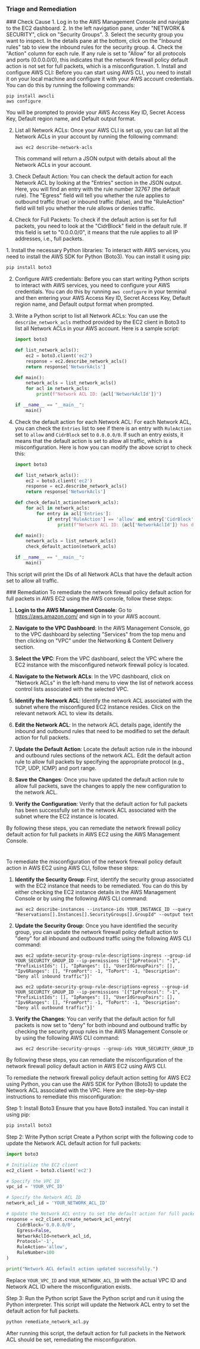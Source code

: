 
### Triage and Remediation
<Tabs>

<Tab title='Cause'>
### Check Cause
<AccordionGroup>
<Accordion title='Using Console' defaultOpen='true'>
1. Log in to the AWS Management Console and navigate to the EC2 dashboard.
2. In the left navigation pane, under "NETWORK & SECURITY", click on "Security Groups".
3. Select the security group you want to inspect. In the details pane at the bottom, click on the "Inbound rules" tab to view the inbound rules for the security group.
4. Check the "Action" column for each rule. If any rule is set to "Allow" for all protocols and ports (0.0.0.0/0), this indicates that the network firewall policy default action is not set for full packets, which is a misconfiguration.
</Accordion>

<Accordion title='Using CLI'>
1. Install and configure AWS CLI: Before you can start using AWS CLI, you need to install it on your local machine and configure it with your AWS account credentials. You can do this by running the following commands:

   ```
   pip install awscli
   aws configure
   ```

   You will be prompted to provide your AWS Access Key ID, Secret Access Key, Default region name, and Default output format.

2. List all Network ACLs: Once your AWS CLI is set up, you can list all the Network ACLs in your account by running the following command:

   ```
   aws ec2 describe-network-acls
   ```

   This command will return a JSON output with details about all the Network ACLs in your account.

3. Check Default Action: You can check the default action for each Network ACL by looking at the "Entries" section in the JSON output. Here, you will find an entry with the rule number 32767 (the default rule). The "Egress" field will tell you whether the rule applies to outbound traffic (true) or inbound traffic (false), and the "RuleAction" field will tell you whether the rule allows or denies traffic.

4. Check for Full Packets: To check if the default action is set for full packets, you need to look at the "CidrBlock" field in the default rule. If this field is set to "0.0.0.0/0", it means that the rule applies to all IP addresses, i.e., full packets.
</Accordion>

<Accordion title='Using Python'>
1. Install the necessary Python libraries: To interact with AWS services, you need to install the AWS SDK for Python (Boto3). You can install it using pip:

   ```bash
   pip install boto3
   ```

2. Configure AWS credentials: Before you can start writing Python scripts to interact with AWS services, you need to configure your AWS credentials. You can do this by running `aws configure` in your terminal and then entering your AWS Access Key ID, Secret Access Key, Default region name, and Default output format when prompted.

3. Write a Python script to list all Network ACLs: You can use the `describe_network_acls` method provided by the EC2 client in Boto3 to list all Network ACLs in your AWS account. Here is a sample script:

   ```python
   import boto3

   def list_network_acls():
       ec2 = boto3.client('ec2')
       response = ec2.describe_network_acls()
       return response['NetworkAcls']

   def main():
       network_acls = list_network_acls()
       for acl in network_acls:
           print(f"Network ACL ID: {acl['NetworkAclId']}")

   if __name__ == "__main__":
       main()
   ```

4. Check the default action for each Network ACL: For each Network ACL, you can check the `Entries` list to see if there is an entry with `RuleAction` set to `allow` and `CidrBlock` set to `0.0.0.0/0`. If such an entry exists, it means that the default action is set to allow all traffic, which is a misconfiguration. Here is how you can modify the above script to check this:

   ```python
   import boto3

   def list_network_acls():
       ec2 = boto3.client('ec2')
       response = ec2.describe_network_acls()
       return response['NetworkAcls']

   def check_default_action(network_acls):
       for acl in network_acls:
           for entry in acl['Entries']:
               if entry['RuleAction'] == 'allow' and entry['CidrBlock'] == '0.0.0.0/0':
                   print(f"Network ACL ID: {acl['NetworkAclId']} has default action set to allow all traffic")

   def main():
       network_acls = list_network_acls()
       check_default_action(network_acls)

   if __name__ == "__main__":
       main()
   ```
   
This script will print the IDs of all Network ACLs that have the default action set to allow all traffic.
</Accordion>

</AccordionGroup>
</Tab>
<Tab title='Remediation'>
### Remediation

<AccordionGroup>
<Accordion title='Using Console' defaultOpen='true'>
To remediate the network firewall policy default action for full packets in AWS EC2 using the AWS console, follow these steps:

1. **Login to the AWS Management Console**: Go to https://aws.amazon.com/ and sign in to your AWS account.

2. **Navigate to the VPC Dashboard**: In the AWS Management Console, go to the VPC dashboard by selecting "Services" from the top menu and then clicking on "VPC" under the Networking & Content Delivery section.

3. **Select the VPC**: From the VPC dashboard, select the VPC where the EC2 instance with the misconfigured network firewall policy is located.

4. **Navigate to the Network ACLs**: In the VPC dashboard, click on "Network ACLs" in the left-hand menu to view the list of network access control lists associated with the selected VPC.

5. **Identify the Network ACL**: Identify the network ACL associated with the subnet where the misconfigured EC2 instance resides. Click on the relevant network ACL to view its details.

6. **Edit the Network ACL**: In the network ACL details page, identify the inbound and outbound rules that need to be modified to set the default action for full packets.

7. **Update the Default Action**: Locate the default action rule in the inbound and outbound rules sections of the network ACL. Edit the default action rule to allow full packets by specifying the appropriate protocol (e.g., TCP, UDP, ICMP) and port range.

8. **Save the Changes**: Once you have updated the default action rule to allow full packets, save the changes to apply the new configuration to the network ACL.

9. **Verify the Configuration**: Verify that the default action for full packets has been successfully set in the network ACL associated with the subnet where the EC2 instance is located.

By following these steps, you can remediate the network firewall policy default action for full packets in AWS EC2 using the AWS Management Console.

#
</Accordion>

<Accordion title='Using CLI'>
To remediate the misconfiguration of the network firewall policy default action in AWS EC2 using AWS CLI, follow these steps:

1. **Identify the Security Group**: First, identify the security group associated with the EC2 instance that needs to be remediated. You can do this by either checking the EC2 instance details in the AWS Management Console or by using the following AWS CLI command:
   ```
   aws ec2 describe-instances --instance-ids YOUR_INSTANCE_ID --query "Reservations[].Instances[].SecurityGroups[].GroupId" --output text
   ```

2. **Update the Security Group**: Once you have identified the security group, you can update the network firewall policy default action to "deny" for all inbound and outbound traffic using the following AWS CLI command:
   ```
   aws ec2 update-security-group-rule-descriptions-ingress --group-id YOUR_SECURITY_GROUP_ID --ip-permissions '[{"IpProtocol": "-1", "PrefixListIds": [], "IpRanges": [], "UserIdGroupPairs": [], "Ipv6Ranges": [], "FromPort": -1, "ToPort": -1, "Description": "Deny all inbound traffic"}]'
   ```

   ```
   aws ec2 update-security-group-rule-descriptions-egress --group-id YOUR_SECURITY_GROUP_ID --ip-permissions '[{"IpProtocol": "-1", "PrefixListIds": [], "IpRanges": [], "UserIdGroupPairs": [], "Ipv6Ranges": [], "FromPort": -1, "ToPort": -1, "Description": "Deny all outbound traffic"}]'
   ```

3. **Verify the Changes**: You can verify that the default action for full packets is now set to "deny" for both inbound and outbound traffic by checking the security group rules in the AWS Management Console or by using the following AWS CLI command:
   ```
   aws ec2 describe-security-groups --group-ids YOUR_SECURITY_GROUP_ID
   ```

By following these steps, you can remediate the misconfiguration of the network firewall policy default action in AWS EC2 using AWS CLI.
</Accordion>

<Accordion title='Using Python'>
To remediate the network firewall policy default action setting for AWS EC2 using Python, you can use the AWS SDK for Python (Boto3) to update the Network ACL associated with the VPC. Here are the step-by-step instructions to remediate this misconfiguration:

Step 1: Install Boto3
Ensure that you have Boto3 installed. You can install it using pip:

```bash
pip install boto3
```

Step 2: Write Python script
Create a Python script with the following code to update the Network ACL default action for full packets:

```python
import boto3

# Initialize the EC2 client
ec2_client = boto3.client('ec2')

# Specify the VPC ID
vpc_id = 'YOUR_VPC_ID'

# Specify the Network ACL ID
network_acl_id = 'YOUR_NETWORK_ACL_ID'

# Update the Network ACL entry to set the default action for full packets
response = ec2_client.create_network_acl_entry(
    CidrBlock='0.0.0.0/0',
    Egress=False,
    NetworkAclId=network_acl_id,
    Protocol='-1',
    RuleAction='allow',
    RuleNumber=100
)

print("Network ACL default action updated successfully.")
```

Replace `YOUR_VPC_ID` and `YOUR_NETWORK_ACL_ID` with the actual VPC ID and Network ACL ID where the misconfiguration exists.

Step 3: Run the Python script
Save the Python script and run it using the Python interpreter. This script will update the Network ACL entry to set the default action for full packets.

```bash
python remediate_network_acl.py
```

After running this script, the default action for full packets in the Network ACL should be set, remediating the misconfiguration.
</Accordion>

</AccordionGroup>
</Tab>
</Tabs>
